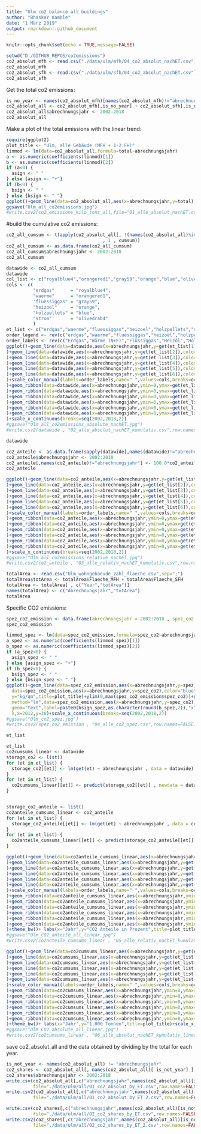 ```yaml
---
title: "Ulm co2 balance all buildings"
author: "Bhaskar Kamble"
date: "1 März 2019"
output: rmarkdown::github_document
---
```



```r
knitr::opts_chunk$set(echo = TRUE,message=FALSE)
```

```r
setwd("D:/GITHUB_REPOS/co2emissions")
co2_absolut_mfh <- read.csv("./data/ulm/mfh/04_co2_absolut_nachET.csv")
co2_absolut_mfh
co2_absolut_sfh <- read.csv("./data/ulm/sfh/04_co2_absolut_nachET.csv")
co2_absolut_sfh
```


Get the total co2 emissions:
```r
is_no_year <- names(co2_absolut_mfh)[names(co2_absolut_mfh)!="abrechnungsjahr"]
co2_absolut_all <- co2_absolut_mfh[,is_no_year] + co2_absolut_sfh[,is_no_year]
co2_absolut_all$abrechnungsjahr <- 2002:2018
co2_absolut_all
```


Make a plot of the total emissions with the linear trend:

```r
require(ggplot2)
plot_title <- "Ulm, alle Gebäude (MFH + 1-2 FH)"
linmod <- lm(data=co2_absolut_all,formula=total~abrechnungsjahr)
a <- as.numeric(coefficients(linmod)[1])
b <- as.numeric(coefficients(linmod)[2])
if (a<0) {
  asign <- " "
} else {asign <- "+"}
if (b<0) {
  bsign <- " "
} else {bsign <- " "}
ggplot()+geom_line(data=co2_absolut_all,aes(x=abrechnungsjahr,y=total),color="blue")+geom_point(data=co2_absolut_all,aes(x=abrechnungsjahr,y=total),color="blue")+theme_bw()+labs(x="Jahr",y="1.000 Tonnen",title=plot_title)+ylim(0,max(co2_absolut_all$total))+geom_smooth(method="lm",data=co2_absolut_all,aes(x=abrechnungsjahr,y=total),se=FALSE)+annotate(geom="text",label=paste0(bsign,as.character(round(b,2)),"x",asign,as.character(round(a,0))),x=2008,y=160)+scale_x_continuous(breaks=seq(2002,2018,2))
ggsave("Ulm_all_co2emissions.jpg")
#write.csv2(co2_emissions_kilo_tons_all,file="01_alle_absolut_nachET.csv",row.names = FALSE)
```


#build the cumulative co2 emissions:
```r
co2_all_cumsum <- t(apply(co2_absolut_all[, !(names(co2_absolut_all)%in%c("abrechnungsjahr","total"))] 
                                    , 1 , cumsum))
co2_all_cumsum <- as.data.frame(co2_all_cumsum)
co2_all_cumsum$abrechnungsjahr <- 2002:2018
co2_all_cumsum
```

```r
datawide <- co2_all_cumsum
datawide
col_list <- c("royalblue4","orangered1","gray59","orange","blue","olivedrab4")
cols <- c(
          "erdgas"      = "royalblue4",
          "waerme"      = "orangered1",
          "fluessiggas" = "gray59",
          "heizoel"     = "orange",
          "holzpellets" = "blue",
          "strom"       = "olivedrab4"
          )
et_list <- c("erdgas","waerme","fluessiggas","heizoel","holzpellets","strom")
order_legend <- rev(c("erdgas","waerme","fluessiggas","heizoel","holzpellets","strom"))
order_labels <- rev(c("Erdgas","Wärme (N+F)","Flüssiggas","Heizöl","Holzpellets","Strom (D+WP)"))
ggplot()+geom_line(data=datawide,aes(x=abrechnungsjahr,y=get(et_list[1]),color=et_list[1])
)+geom_line(data=datawide,aes(x=abrechnungsjahr,y=get(et_list[2]),color=et_list[2])
)+geom_line(data=datawide,aes(x=abrechnungsjahr,y=get(et_list[3]),color=et_list[3])
)+geom_line(data=datawide,aes(x=abrechnungsjahr,y=get(et_list[4]),color=et_list[4])
)+geom_line(data=datawide,aes(x=abrechnungsjahr,y=get(et_list[5]),color=et_list[5])
)+geom_line(data=datawide,aes(x=abrechnungsjahr,y=get(et_list[6]),color=et_list[6])
)+scale_color_manual(labels=order_labels,name=" ",values=cols,breaks=order_legend
)+geom_ribbon(data=datawide,aes(x=abrechnungsjahr,ymin=0,ymax=get(et_list[6])),fill=col_list[6]
)+geom_ribbon(data=datawide,aes(x=abrechnungsjahr,ymin=0,ymax=get(et_list[5])),fill=col_list[5]
)+geom_ribbon(data=datawide,aes(x=abrechnungsjahr,ymin=0,ymax=get(et_list[4])),fill=col_list[4]
)+geom_ribbon(data=datawide,aes(x=abrechnungsjahr,ymin=0,ymax=get(et_list[3])),fill=col_list[3]
)+geom_ribbon(data=datawide,aes(x=abrechnungsjahr,ymin=0,ymax=get(et_list[2])),fill=col_list[2]
)+geom_ribbon(data=datawide,aes(x=abrechnungsjahr,ymin=0,ymax=get(et_list[1])),fill=col_list[1])+theme_bw()+ labs(x="Jahr",y="1.000 Tonnen",title=plot_title
)+scale_x_continuous(breaks=seq(2002,2018,2))
#ggsave("Ulm_all_co2emissions_absolute_nachET.jpg")
#write.csv2(datawide , "02_alle_absolut_nachET_kumulativ.csv",row.names=FALSE)
```


```r
datawide
```

```r
co2_anteile <- as.data.frame(sapply(datawide[,names(datawide)!="abrechnungsjahr"] , function(obj) obj/datawide$strom)) 
co2_anteile$abrechnungsjahr <- 2002:2018
co2_anteile[,names(co2_anteile)!="abrechnungsjahr"] <- 100.0*co2_anteile[,names(co2_anteile)!="abrechnungsjahr"]
co2_anteile
```


```r
ggplot()+geom_line(data=co2_anteile,aes(x=abrechnungsjahr,y=get(et_list[1]),color=et_list[1])
)+geom_line(data=co2_anteile,aes(x=abrechnungsjahr,y=get(et_list[2]),color=et_list[2])
)+geom_line(data=co2_anteile,aes(x=abrechnungsjahr,y=get(et_list[3]),color=et_list[3])
)+geom_line(data=co2_anteile,aes(x=abrechnungsjahr,y=get(et_list[4]),color=et_list[4])
)+geom_line(data=co2_anteile,aes(x=abrechnungsjahr,y=get(et_list[5]),color=et_list[5])
)+geom_line(data=co2_anteile,aes(x=abrechnungsjahr,y=get(et_list[6]),color=et_list[6])
)+scale_color_manual(labels=order_labels,name=" ",values=cols,breaks=order_legend
)+geom_ribbon(data=co2_anteile,aes(x=abrechnungsjahr,ymin=0,ymax=get(et_list[6])),fill=col_list[6]
)+geom_ribbon(data=co2_anteile,aes(x=abrechnungsjahr,ymin=0,ymax=get(et_list[5])),fill=col_list[5]
)+geom_ribbon(data=co2_anteile,aes(x=abrechnungsjahr,ymin=0,ymax=get(et_list[4])),fill=col_list[4]
)+geom_ribbon(data=co2_anteile,aes(x=abrechnungsjahr,ymin=0,ymax=get(et_list[3])),fill=col_list[3]
)+geom_ribbon(data=co2_anteile,aes(x=abrechnungsjahr,ymin=0,ymax=get(et_list[2])),fill=col_list[2]
)+geom_ribbon(data=co2_anteile,aes(x=abrechnungsjahr,ymin=0,ymax=get(et_list[1])),fill=col_list[1])+theme_bw()+ labs(x="Jahr",y="Anteile in Prozent",title=plot_title
)+scale_x_continuous(breaks=seq(2002,2018,2))
#ggsave("Ulm_all_co2emissions_relative_nachET.jpg")
#write.csv2(co2_anteile , "03_alle_relativ_nachET_kumulativ.csv",row.names=FALSE)
```


```r
totalArea <- read.csv("Ulm_wohngebaeude_zahl_flaeche.csv",sep=";")
totalArea$totArea <- totalArea$Flaeche_MFH + totalArea$Flaeche_SFH
totalArea <- totalArea[ , c("Year","totArea")]
names(totalArea) <- c("Abrechnungsjahr","totArea")
totalArea
```


Specific CO2 emissions:

```r
spez_co2_emission <- data.frame(abrechnungsjahr = 2002:2018 , spez_co2 = 1e6* co2_absolut_all$total/totalArea$totArea) #0.001*rowSums(co2_emissions)/totalArea$totArea)
spez_co2_emission
```


```r
linmod_spez <- lm(data=spez_co2_emission,formula=spez_co2~abrechnungsjahr)
a_spez <- as.numeric(coefficients(linmod_spez)[1])
b_spez <- as.numeric(coefficients(linmod_spez)[2])
if (a_spez<0) {
  asign_spez <- " "
} else {asign_spez <- "+"}
if (b_spez<0) {
  bsign_spez <- " "
} else {bsign_spez <- " "}
ggplot()+geom_line(data=spez_co2_emission,aes(x=abrechnungsjahr,y=spez_co2),color="blue")+geom_point(
  data=spez_co2_emission,aes(x=abrechnungsjahr,y=spez_co2),color="blue")+theme_bw()+labs(x="Jahr",
  y="kg/qm",title=plot_title)+ylim(0,max(spez_co2_emission$spez_co2))+geom_smooth(
  method="lm",data=spez_co2_emission,aes(x=abrechnungsjahr,y=spez_co2),se=FALSE)+annotate(
  geom="text",label=paste0(bsign_spez,as.character(round(b_spez,2)),"x",asign_spez,as.character(round(a_spez,0))
  ),x=2012,y=30)+scale_x_continuous(breaks=seq(2002,2018,2))
#ggsave("Ulm_co2_spez.jpg")
#write.csv2(spez_co2_emission , "04_alle_co2_spez.csv",row.names=FALSE)
```


```r
et_list
```

```r
et_list
co2cumsums_linear <- datawide
storage_co2 <- list()
for (et in et_list) {
  storage_co2[[et]] <- lm(get(et) ~ abrechnungsjahr , data = datawide)
}
for (et in et_list) {
  co2cumsums_linear[[et]] <- predict(storage_co2[[et]] , newdata = datawide)
}


storage_co2_anteile <- list()
co2anteile_cumsums_linear <- co2_anteile
for (et in et_list) {
  storage_co2_anteile[[et]] <- lm(get(et) ~ abrechnungsjahr , data = co2_anteile)
}
for (et in et_list) {
  co2anteile_cumsums_linear[[et]] <- predict(storage_co2_anteile[[et]] , newdata = co2_anteile)
}
```


```r
ggplot()+geom_line(data=co2anteile_cumsums_linear,aes(x=abrechnungsjahr,y=get(et_list[1]),color=et_list[1])
)+geom_line(data=co2anteile_cumsums_linear,aes(x=abrechnungsjahr,y=get(et_list[2]),color=et_list[2])
)+geom_line(data=co2anteile_cumsums_linear,aes(x=abrechnungsjahr,y=get(et_list[3]),color=et_list[3])
)+geom_line(data=co2anteile_cumsums_linear,aes(x=abrechnungsjahr,y=get(et_list[4]),color=et_list[4])
)+geom_line(data=co2anteile_cumsums_linear,aes(x=abrechnungsjahr,y=get(et_list[5]),color=et_list[5])
)+geom_line(data=co2anteile_cumsums_linear,aes(x=abrechnungsjahr,y=get(et_list[6]),color=et_list[6])
)+scale_color_manual(labels=order_labels,name=" ",values=cols,breaks=order_legend
)+geom_ribbon(data=co2anteile_cumsums_linear,aes(x=abrechnungsjahr,ymin=0,ymax=get(et_list[6])),fill=col_list[6]
)+geom_ribbon(data=co2anteile_cumsums_linear,aes(x=abrechnungsjahr,ymin=0,ymax=get(et_list[5])),fill=col_list[5]
)+geom_ribbon(data=co2anteile_cumsums_linear,aes(x=abrechnungsjahr,ymin=0,ymax=get(et_list[4])),fill=col_list[4]
)+geom_ribbon(data=co2anteile_cumsums_linear,aes(x=abrechnungsjahr,ymin=0,ymax=get(et_list[3])),fill=col_list[3]
)+geom_ribbon(data=co2anteile_cumsums_linear,aes(x=abrechnungsjahr,ymin=0,ymax=get(et_list[2])),fill=col_list[2]
)+geom_ribbon(data=co2anteile_cumsums_linear,aes(x=abrechnungsjahr,ymin=0,ymax=get(et_list[1])),fill=col_list[1]
)+theme_bw()+ labs(x="Jahr",y="CO2 Anteile in Prozent",title=plot_title)+scale_x_continuous(breaks=seq(2002,2018,2))
#ggsave("Ulm_CO2_anteile_all_linear.jpg")
#write.csv2(co2anteile_cumsums_linear , "05_alle_relativ_nachET_kumulativ_linear.csv",row.names=FALSE)
```


```r
ggplot()+geom_line(data=co2cumsums_linear,aes(x=abrechnungsjahr,y=get(et_list[1]),color=et_list[1])
)+geom_line(data=co2cumsums_linear,aes(x=abrechnungsjahr,y=get(et_list[2]),color=et_list[2])
)+geom_line(data=co2cumsums_linear,aes(x=abrechnungsjahr,y=get(et_list[3]),color=et_list[3])
)+geom_line(data=co2cumsums_linear,aes(x=abrechnungsjahr,y=get(et_list[4]),color=et_list[4])
)+geom_line(data=co2cumsums_linear,aes(x=abrechnungsjahr,y=get(et_list[5]),color=et_list[5])
)+geom_line(data=co2cumsums_linear,aes(x=abrechnungsjahr,y=get(et_list[6]),color=et_list[6])
)+scale_color_manual(labels=order_labels,name=" ",values=cols,breaks=order_legend
)+geom_ribbon(data=co2cumsums_linear,aes(x=abrechnungsjahr,ymin=0,ymax=get(et_list[6])),fill=col_list[6]
)+geom_ribbon(data=co2cumsums_linear,aes(x=abrechnungsjahr,ymin=0,ymax=get(et_list[5])),fill=col_list[5]
)+geom_ribbon(data=co2cumsums_linear,aes(x=abrechnungsjahr,ymin=0,ymax=get(et_list[4])),fill=col_list[4]
)+geom_ribbon(data=co2cumsums_linear,aes(x=abrechnungsjahr,ymin=0,ymax=get(et_list[3])),fill=col_list[3]
)+geom_ribbon(data=co2cumsums_linear,aes(x=abrechnungsjahr,ymin=0,ymax=get(et_list[2])),fill=col_list[2]
)+geom_ribbon(data=co2cumsums_linear,aes(x=abrechnungsjahr,ymin=0,ymax=get(et_list[1])),fill=col_list[1]
)+theme_bw()+ labs(x="Jahr",y="1.000 Tonnen",title=plot_title)+scale_x_continuous(breaks=seq(2002,2018,2))
#ggsave("Ulm_CO2_absolute_all_linear.jpg")
#write.csv2(co2cumsums_linear , "06_alle_absolut_nachET_kumulativ_linear.csv",row.names=FALSE)
```



save co2_absolut_all and the data obtained by dividing by the total for each year.
```r
is_not_year <- names(co2_absolut_all) != "abrechnungsjahr"
co2_shares <- co2_absolut_all[, names(co2_absolut_all)[ is_not_year] ] / co2_absolut_all$total
co2_shares$abrechnungsjahr <- 2002:2018
write.csv(co2_absolut_all[,c("abrechnungsjahr",names(co2_absolut_all)[is_not_year])],
          file="./data/ulm/all/01_co2_absolut_by_ET.csv",row.names=FALSE)
write.csv2(co2_absolut_all[,c("abrechnungsjahr",names(co2_absolut_all)[is_not_year])],
          file="./data/ulm/all/01_co2_absolut_by_ET_2.csv",row.names=FALSE)

write.csv(co2_shares[,c("abrechnungsjahr",names(co2_absolut_all)[is_not_year])],
          file="./data/ulm/all/02_co2_shares_by_ET.csv",row.names=FALSE)
write.csv2(co2_shares[,c("abrechnungsjahr",names(co2_absolut_all)[is_not_year])],
          file="./data/ulm/all/02_co2_shares_by_ET_2.csv",row.names=FALSE)

```